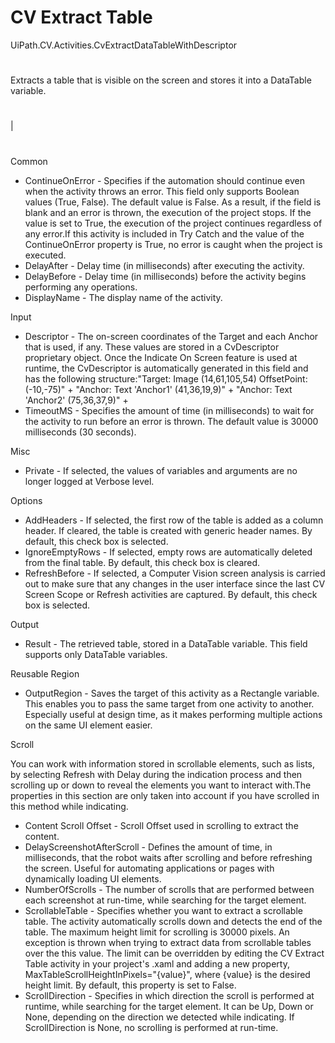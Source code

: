 ﻿# CV Extract Table

UiPath.CV.Activities.CvExtractDataTableWithDescriptor

# 

Extracts a table that is visible on the screen and stores it into a
                    DataTable variable.

# 

|

# 

Common

* ContinueOnError - Specifies if the automation should continue even when the activity throws an error. This field only supports Boolean values (True, False). The default value is False. As a result, if the field is blank and an error is thrown, the execution of the project stops. If the value is set to True, the execution of the project continues regardless of any error.If this activity is included in Try Catch and the value of the ContinueOnError property is True, no error is caught when the project is executed.
* DelayAfter - Delay time (in milliseconds) after executing the activity.
* DelayBefore - Delay time (in milliseconds) before the activity begins performing any operations.
* DisplayName - The display name of the activity.

Input

* Descriptor - The on-screen coordinates of the Target and each Anchor that is used, if any. These values are stored in a CvDescriptor proprietary object. Once the Indicate On Screen feature is used at runtime, the CvDescriptor is automatically generated in this field and has the following structure:"Target: Image (14,61,105,54) OffsetPoint: (-10,-75)" + "Anchor: Text 'Anchor1' (41,36,19,9)" + "Anchor: Text 'Anchor2' (75,36,37,9)" +
* TimeoutMS - Specifies the amount of time (in milliseconds) to wait for the activity to run before an error is thrown. The default value is 30000 milliseconds (30 seconds).

Misc

* Private - If selected, the values of variables and arguments are no longer logged at Verbose level.

Options

* AddHeaders - If selected, the first row of the table is added as a column header. If cleared, the table is created with generic header names. By default, this check box is selected.
* IgnoreEmptyRows - If selected, empty rows are automatically deleted from the final table. By default, this check box is cleared.
* RefreshBefore - If selected, a Computer Vision screen analysis is carried out to make sure that any changes in the user interface since the last CV Screen Scope or Refresh activities are captured. By default, this check box is selected.

Output

* Result - The retrieved table, stored in a DataTable variable. This field supports only DataTable variables.

Reusable Region

* OutputRegion - Saves the target of this activity as a Rectangle variable. This enables you to pass the same target from one activity to another. Especially useful at design time, as it makes performing multiple actions on the same UI element easier.

Scroll

You can work with information stored in scrollable elements, such as lists, by selecting
                        Refresh with Delay during the indication process and then scrolling
                    up or down to reveal the elements you want to interact with.The properties in this section are only taken into account if you have scrolled in this method while indicating.

* Content Scroll Offset - Scroll Offset used in scrolling to extract the content.
* DelayScreenshotAfterScroll - Defines the amount of time, in milliseconds, that the robot waits after scrolling and before refreshing the screen. Useful for automating applications or pages with dynamically loading UI elements.
* NumberOfScrolls - The number of scrolls that are performed between each screenshot at run-time, while searching for the target element.
* ScrollableTable - Specifies whether you want to extract a scrollable table. The activity automatically scrolls down and detects the end of the table. The maximum height limit for scrolling is 30000 pixels. An exception is thrown when trying to extract data from scrollable tables over the this value. The limit can be overridden by editing the CV Extract Table activity in your project's .xaml and adding a new property, MaxTableScrollHeightInPixels="{value}", where {value} is the desired height limit. By default, this property is set to False.
* ScrollDirection - Specifies in which direction the scroll is performed at runtime, while searching for the target element. It can be Up, Down or None, depending on the direction we detected while indicating. If ScrollDirection is None, no scrolling is performed at run-time.
